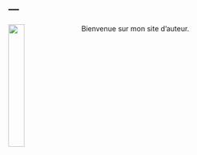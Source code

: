 ---
---

<link rel="stylesheet" href="styles.css" type="text/css">

<img src="IMG_1835.PNG" style="width:25%; border:0px solid; margin-right: 20px" align="left">

Bienvenue sur mon site d'auteur. 
